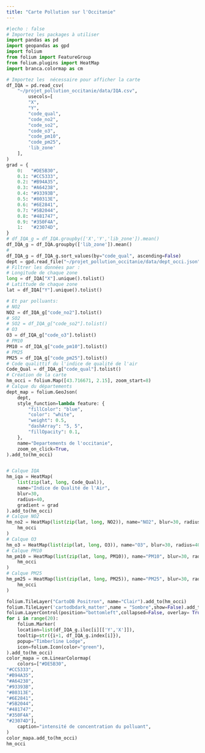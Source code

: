 ```yaml
---
title: "Carte Pollution sur l'Occitanie"
---
```

```python
#|echo : false
# Importez les packages à utiliser
import pandas as pd
import geopandas as gpd
import folium
from folium import FeatureGroup
from folium.plugins import HeatMap
import branca.colormap as cm

# Importez les  nécessaire pour afficher la carte
df_IQA = pd.read_csv(
    "~/projet_pollution_occitanie/data/IQA.csv",
        usecols=[
        "X",
        "Y",
        "code_qual",
        "code_no2",
        "code_so2",
        "code_o3",
        "code_pm10",
        "code_pm25",
        'lib_zone'
    ],
)
grad = {
    0:   "#DE5B30",
    0.1: "#CC5333",
    0.2: "#B94A35",
    0.3: "#A64238",
    0.4: "#93393B",
    0.5: "#80313E",
    0.6: "#6E2841",
    0.7: "#5B2044",
    0.8: "#481747",
    0.9: "#350F4A",
    1:   "#23074D",
}
# df_IQA_g = df_IQA.groupby(['X','Y','lib_zone']).mean()
df_IQA_g = df_IQA.groupby(['lib_zone']).mean()
# 
df_IQA_g = df_IQA_g.sort_values(by="code_qual", ascending=False)
dept = gpd.read_file("~/projet_pollution_occitanie/data/dept_occi.json")
# Filtrer les données par :
# Longitude de chaque zone
long = df_IQA["X"].unique().tolist()
# Latittude de chaque zone
lat = df_IQA["Y"].unique().tolist()

# Et par polluants:
# NO2
NO2 = df_IQA_g["code_no2"].tolist()
# SO2
# SO2 = df_IQA_g["code_so2"].tolist()
# O3
O3 = df_IQA_g["code_o3"].tolist()
# PM10
PM10 = df_IQA_g["code_pm10"].tolist()
# PM25
PM25 = df_IQA_g["code_pm25"].tolist()
# Code qualittif du l'indice de qualité de l'air
Code_Qual = df_IQA_g["code_qual"].tolist()
# Création de la carte
hm_occi = folium.Map([43.716671, 2.15], zoom_start=8)
# Calque du départements
dept_map = folium.GeoJson(
    dept,
    style_function=lambda feature: {
        "fillColor": "blue",
        "color": "white",
        "weight": 0.5,
        "dashArray": "5, 5",
        "fillOpacity": 0.1,
    },
    name="Departements de l'occitanie",
    zoom_on_click=True,
).add_to(hm_occi)


# Calque IQA
hm_iqa = HeatMap(
    list(zip(lat, long, Code_Qual)),
    name="Indice de Qualité de l'Air",
    blur=30,
    radius=40,
    gradient = grad
).add_to(hm_occi)
# Calque NO2
hm_no2 = HeatMap(list(zip(lat, long, NO2)), name="NO2", blur=30, radius=40,show=False, gradient= grad).add_to(
    hm_occi
)
# Calque O3
hm_o3 = HeatMap(list(zip(lat, long, O3)), name="O3", blur=30, radius=40,show=False,gradient= grad).add_to(hm_occi)
# Calque PM10
hm_pm10 = HeatMap(list(zip(lat, long, PM10)), name="PM10", blur=30, radius=40,show=False, gradient= grad).add_to(
    hm_occi
)
# Calque PM25
hm_pm25 = HeatMap(list(zip(lat, long, PM25)), name="PM25", blur=30, radius=40,show=False, gradient=grad).add_to(
    hm_occi
)

folium.TileLayer("CartoDB Positron", name="Clair").add_to(hm_occi)
folium.TileLayer('cartodbdark_matter',name = "Sombre",show=False).add_to(hm_occi)
folium.LayerControl(position="bottomleft",collapsed=False, overlay= True).add_to(hm_occi)
for i in range(20):
    folium.Marker(
    location=list(df_IQA_g.iloc[i][['Y','X']]),
    tooltip=str({i+1, df_IQA_g.index[i]}),
    popup="Timberline Lodge",
    icon=folium.Icon(color="green"),
).add_to(hm_occi)
color_mapa = cm.LinearColormap(
    colors=["#DE5B30",
"#CC5333",
"#B94A35",
"#A64238",
"#93393B",
"#80313E",
"#6E2841",
"#5B2044",
"#481747",
"#350F4A",
"#23074D"],
    caption="intensité de concentration du polluant",
)
color_mapa.add_to(hm_occi)
hm_occi
```